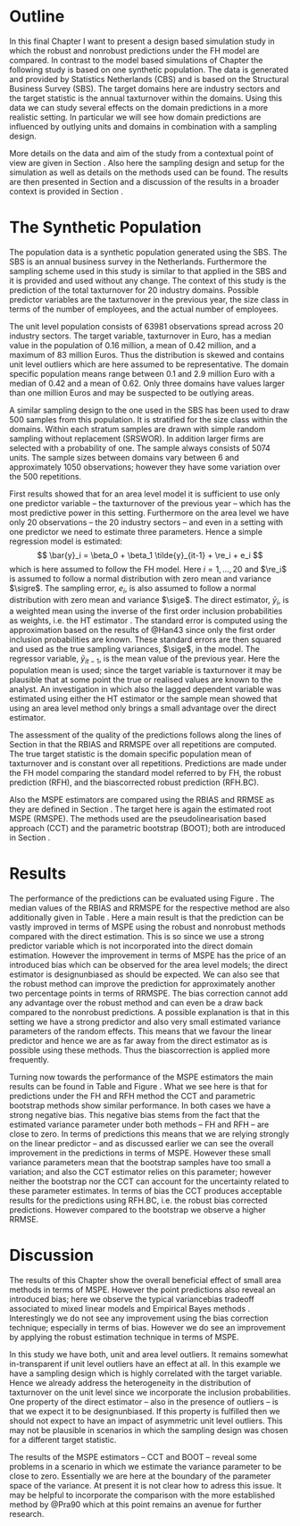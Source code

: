 # Outline

In this final Chapter I want to present a design based simulation study in which
the robust and non\hyp{}robust predictions under the FH model are compared. In 
contrast to the model based simulations of Chapter 
\ref{chap:results_model_based} the following study is based on one synthetic 
population. The data is generated and provided by Statistics Netherlands (CBS) 
and is based on the Structural Business Survey (SBS). The target domains here
are industry sectors and the target statistic is the annual tax\hyp{}turnover
within the domains. Using this data we can study several effects on the domain 
predictions in a more realistic setting. In particular we will see how domain 
predictions are influenced by outlying units and domains in combination with a 
sampling design.

More details on the data and aim of the study from a contextual point of view 
are given in Section \ref{sec:results_design_data}. Also here the sampling
design and setup for the simulation as well as details on the methods used can
be found. The results are then presented in Section 
\ref{sec:results_design_results} and a discussion of the results in a broader 
context is provided in Section \ref{sec:results_design_discussion}.

# The Synthetic Population
\label{sec:results_design_data}

The population data is a synthetic population generated using the SBS. The SBS 
is an annual business survey in the Netherlands. Furthermore the
sampling scheme used in this study is similar to that applied in the SBS and it is
provided and used without any change. The context of this study is the
prediction of the total tax\hyp{}turnover for 20 industry domains. Possible
predictor variables are the tax\hyp{}turnover in the previous year, the size
class in terms of the number of employees, and the actual number of employees.

The unit level population consists of 63981 observations spread across 20 
industry sectors. The target variable, tax\hyp{}turnover in Euro, has a median 
value in the population of 0.16 million, a mean of 0.42 million, and a maximum 
of 83 million Euros. Thus the distribution is skewed and contains unit level 
outliers which are here assumed to be representative. The domain specific 
population means range between 0.1 and 2.9 million Euro with a median of 0.42 
and a mean of 0.62. Only three domains have values larger than one million Euros
and may be suspected to be outlying areas.

A similar sampling design to the one used in the SBS has been used to draw 500 
samples from this population. It is stratified for the size class within the
domains. Within each stratum samples are drawn with simple random sampling
without replacement (SRSWOR). In addition larger firms are selected with a
probability of one. The sample always consists of 5074 units. The sample sizes
between domains vary between 6 and approximately 1050 observations; however they
have some variation over the 500 repetitions.

First results showed that for an area level model it is sufficient to use only 
one predictor variable -- the tax\hyp{}turnover of the previous year -- which
has the most predictive power in this setting. Furthermore on the area level we
have only 20 observations -- the 20 industry sectors -- and even in a setting
with one predictor we need to estimate three parameters. Hence a simple
regression model is estimated:
$$
\bar{y}_i = \beta_0 + \beta_1 \tilde{y}_{it-1} + \re_i + e_i
$$
which is here assumed to follow the FH model. Here $i = 1, \dots, 20$ and 
$\re_i$ is assumed to follow a normal distribution with zero mean and variance 
$\sigre$. The sampling error, $e_i$, is also assumed to follow a normal 
distribution with zero mean and variance $\sige$. The direct estimator, 
$\bar{y}_i$, is a weighted mean using the inverse of the first order inclusion 
probabilities as weights, i.e. the HT estimator \citep{Hor52}. The standard
error is computed using the approximation based on the results of @Han43 since
only the first order inclusion probabilities are known. These standard errors
are then squared and used as the true sampling variances, $\sige$, in the model.
The regressor variable, $\tilde{y}_{it-1}$, is the mean value of the previous
year. Here the population mean is used; since the target variable is
tax\hyp{}turnover it may be plausible that at some point the true or realised
values are known to the analyst. An investigation in which also the lagged
dependent variable was estimated using either the HT estimator or the sample mean 
showed that using an area level method only brings a small advantage over the
direct estimator.

The assessment of the quality of the predictions follows along the lines of 
Section \ref{sec:area_level_sim_qm} in that the RBIAS and RRMSPE over all 
repetitions are computed. The true target statistic is the domain specific 
population mean of tax\hyp{}turnover and is constant over all repetitions.
Predictions are made under the FH model comparing the standard model referred to
by FH, the robust prediction (RFH), and the bias\hyp{}corrected robust
prediction (RFH.BC).

Also the MSPE estimators are compared using the RBIAS and \linebreak RRMSE as they are 
defined in Section \ref{sec:results_mse_qm}. The target here is again the 
estimated root MSPE (RMSPE). The methods used are the pseudolinearisation based 
approach (CCT) and the parametric bootstrap (BOOT); both are introduced in 
Section \ref{sec:theory_rfh_mse}. 


# Results
\label{sec:results_design_results}

The performance of the predictions can be evaluated using Figure 
\ref{fig:design_rrmspe}. The median values of the RBIAS and RRMSPE for the 
respective method are also additionally given in Table 
\ref{tab:preds_performace_design}. Here a main result is that the prediction can
be vastly improved in terms of MSPE using the robust and non\hyp{}robust methods
compared with the direct estimation. This is so since we use a strong predictor 
variable which is not incorporated into the direct domain estimation. However 
the improvement in terms of MSPE has the price of an introduced bias which can 
be observed for the area level models; the direct estimator is 
design\hyp{}unbiased as should be expected. We can also see that the robust 
method can improve the prediction for approximately another two percentage 
points in terms of RRMSPE. The bias correction cannot add any advantage over the
robust method and can even be a draw back compared to the non\hyp{}robust 
predictions. A possible explanation is that in this setting we have a strong
predictor and also very small estimated variance parameters of the random
effects. This means that we favour the linear predictor and hence we are as far
away from the direct estimator as is possible using these methods. Thus the
bias\hyp{}correction is applied more frequently.

\begin{figure}[tbp]
\centering
\includegraphics[width = \textwidth]{figs/design_rrmspe.pdf}
\caption[Performance of Domain Predictions]{\label{fig:design_rrmspe}Performance of Domain Predictions -- Estimated root mean squared prediction error (RRMSPE) and relative bias (RBIAS).}
\end{figure}

\input{tabs/preds_design}

Turning now towards the performance of the MSPE estimators the main results can 
be found in Table \ref{tab:mse_performace_design} and Figure 
\ref{fig:design_mspe_estimators}. What we see here is that for predictions under
the FH and RFH method the CCT and parametric bootstrap methods show similar 
performance. In both cases we have a strong negative bias. This negative bias 
stems from the fact that the estimated variance parameter under both methods -- 
FH and RFH -- are close to zero. In terms of predictions this means that we are 
relying strongly on the linear predictor -- and as discussed earlier we can see
the overall improvement in the predictions in terms of MSPE. However these small
variance parameters mean that the bootstrap samples have too small a variation; 
and also the CCT estimator relies on this parameter; however neither the 
bootstrap nor the CCT can account for the uncertainty related to these parameter
estimates. In terms of bias the CCT produces acceptable results for the 
predictions using RFH.BC, i.e. the robust bias corrected predictions. However 
compared to the bootstrap we observe a higher RRMSE.

\input{tabs/mse_design}

\begin{figure}[tbp]
\centering
\includegraphics[width = \textwidth]{figs/design_mspe_point}
\caption[Performance of the Estimated Root Mean Squared Prediction Error]{\label{fig:design_mspe_estimators}Performance of the Estimated Root Mean Squared Prediction Error -- Compared are the root MSPE estimates using the methods CCT and BOOT with the MSPE under the Monte Carlo simulation. The left panel shows the RMSPE estimates for the robust predictions; the right panel for the robust bias\hyp{}corrected predictions.}
\end{figure}


# Discussion
\label{sec:results_design_discussion}

The results of this Chapter show the overall beneficial effect of small area
methods in terms of MSPE. However the point predictions also reveal an
introduced bias; here we observe the typical variance\hyp{}bias trade\hyp{}off
associated to mixed linear models and Empirical Bayes methods \citep{Efr72}. 
Interestingly we do not see any improvement using the bias correction technique;
especially in terms of bias. However we do see an improvement by applying the
robust estimation technique in terms of MSPE.

In this study we have both, unit and area level outliers. It remains somewhat
in-transparent if unit level outliers have an effect at all. In this example we
have a sampling design which is highly correlated with the target variable.
Hence we already address the heterogeneity in the distribution of
tax\hyp{}turnover on the unit level since we incorporate the inclusion
probabilities. One property of the direct estimator -- also in the presence of
outliers -- is that we expect it to be design\hyp{}unbiased. If this property is
fulfilled then we should not expect to have an impact of asymmetric unit level
outliers. This may not be plausible in scenarios in which the sampling design
was chosen for a different target statistic.

The results of the MSPE estimators -- CCT and BOOT -- reveal some problems in a 
scenario in which we estimate the variance parameter to be close to zero. 
Essentially we are here at the boundary of the parameter space of the variance. 
At present it is not clear how to adress this issue. It may be helpful to 
incorporate the comparison with the more established method by @Pra90 which at 
this point remains an avenue for further research. 

